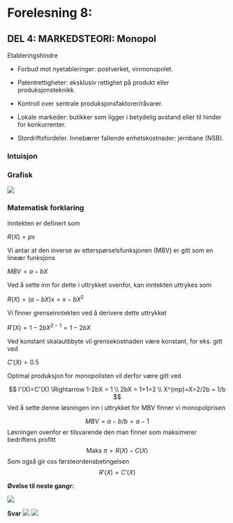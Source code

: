 # Forelesning 8:

## DEL 4: MARKEDSTEORI: Monopol

Etableringshindre

-   Forbud mot nyetableringer: postverket, vinmonopolet.

-   Patentrettigheter: eksklusiv rettighet på produkt eller produksjonsteknikk.

-   Kontroll over sentrale produksjonsfaktorer/råvarer.

-   Lokale markeder: butikker som ligger i betydelig avstand eller til hinder for konkurrenter.

-   Stordriftsfordeler. Innebærer fallende enhetskostnader: jernbane (NSB).

### Intuisjon

### Grafisk

![](drawio/png_produksjon/markedmonopolanalyse.png)

### Matematisk forklaring

Inntekten er definert som

$R(X)=px$

Vi antar at den inverse av etterspørselsfunksjonen (MBV) er gitt som en lineær funksjons

$MBV=a-bX$

Ved å sette inn for dette i uttrykket ovenfor, kan inntekten uttrykes som

$R(X)=(a-bX)x=x-bX^{2}$

Vi finner grenseinntekten ved å derivere dette uttrykket

$R'(X)=1-2bX^{2-1}=1-2bX$

Ved konstant skalautbbyte vil grensekostnaden være konstant, for eks. gitt ved

$C'(X)=0.5$

Optimal produksjon for monopolisten vil derfor være gitt ved

$$
I'(X)=C'(X) \Rightarrow 
1-2bX = 1 \\
2bX = 1+1=2 \\
X^{mp}=X=2/2b = 1/b
$$ Ved å sette denne løsningen inn i uttrykket for MBV finner vi monopolprisen

$$
MBV=a-b/b=a-1
$$ Løsningen ovenfor er tilsvarende den man finner som maksimerer bedriftens profitt $$
\text{Maks } \pi = R(X)-C(X)
$$ Som også gir oss førsteordensbetingelsen $$
R'(X)=C'(X)
$$

**Øvelse til neste gangr:**

![](drawio/png_produksjon/10.2.png)

**Svar**
![](png/Losning_10_2_I.png)
![](png/Losning_10_2_II.png)

